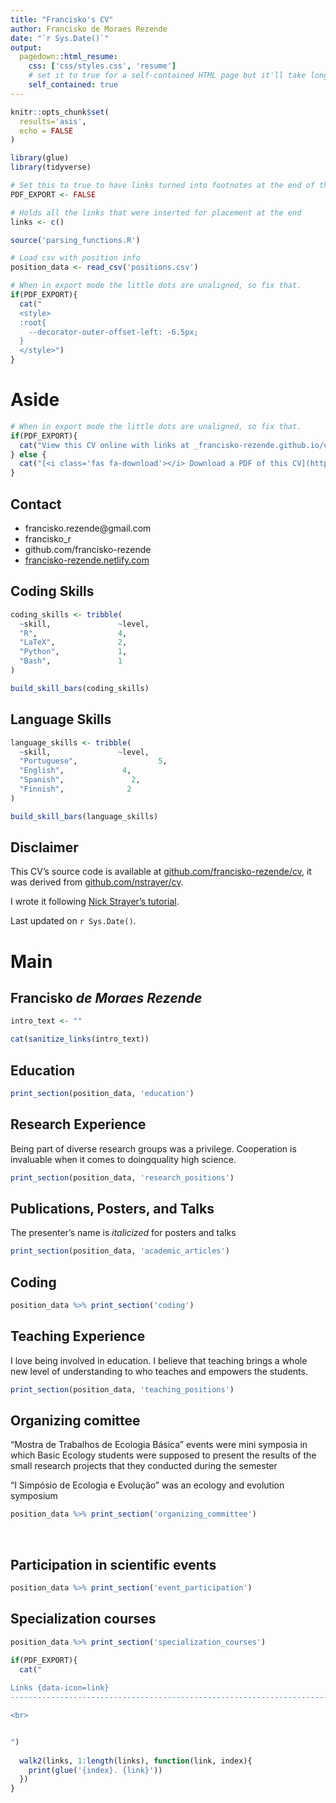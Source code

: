 ```yaml
---
title: "Francisko's CV"
author: Francisko de Moraes Rezende
date: "`r Sys.Date()`"
output:
  pagedown::html_resume:
    css: ['css/styles.css', 'resume']
    # set it to true for a self-contained HTML page but it'll take longer to render
    self_contained: true
---
```


```r
knitr::opts_chunk$set(
  results='asis', 
  echo = FALSE
)

library(glue)
library(tidyverse)

# Set this to true to have links turned into footnotes at the end of the document
PDF_EXPORT <- FALSE

# Holds all the links that were inserted for placement at the end
links <- c()

source('parsing_functions.R')

# Load csv with position info
position_data <- read_csv('positions.csv')
```


```r
# When in export mode the little dots are unaligned, so fix that. 
if(PDF_EXPORT){
  cat("
  <style>
  :root{
    --decorator-outer-offset-left: -6.5px;
  }
  </style>")
}
```


Aside
================================================================================


<!-- ![logo](avatar.jpg){width=100%} -->

```r
# When in export mode the little dots are unaligned, so fix that. 
if(PDF_EXPORT){
  cat("View this CV online with links at _francisko-rezende.github.io/cv/_")
} else {
  cat("[<i class='fas fa-download'></i> Download a PDF of this CV](https://github.com/francisko-rezende/cv/raw/master/index.pdf)")
}
```

Contact {#contact}
--------------------------------------------------------------------------------


- <i class="fa fa-envelope"></i> francisko.rezende@gmail.com
- <i class="fa fa-twitter"></i> francisko_r
- <i class="fa fa-github"></i> github.com/francisko-rezende
- <i class="fa fa-link"></i> [francisko-rezende.netlify.com](https://francisko-rezende.netlify.com/)
<!-- - <i class="fa fa-phone"></i> +358 44 925 1325 -->



Coding Skills {#coding_skills}
--------------------------------------------------------------------------------

```r
coding_skills <- tribble(
  ~skill,               ~level,
  "R",                  4,
  "LaTeX",              2,
  "Python",             1,
  "Bash",               1
)

build_skill_bars(coding_skills)
```


Language Skills {#language_skills}
--------------------------------------------------------------------------------

```r
language_skills <- tribble(
  ~skill,               ~level,
  "Portuguese",                  5,
  "English",             4,
  "Spanish",               2,
  "Finnish",              2
)

build_skill_bars(language_skills)
```



Disclaimer {#disclaimer}
--------------------------------------------------------------------------------

<!-- Made with the R package [**pagedown**](https://github.com/rstudio/pagedown). -->

This CV's source code is available at [github.com/francisko-rezende/cv](https://github.com/francisko-rezende/cv), it was derived from  [github.com/nstrayer/cv](https://github.com/nstrayer/cv).

I wrote it following [Nick Strayer's tutorial](https://livefreeordichotomize.com/2019/09/04/building_a_data_driven_cv_with_r/#want-to-build-your-cv-this-way).

Last updated on `r Sys.Date()`.




Main
================================================================================

Francisko _de Moraes Rezende_ {#title}
--------------------------------------------------------------------------------


```r
intro_text <- ""

cat(sanitize_links(intro_text))
```



Education {data-icon=graduation-cap data-concise=true}
--------------------------------------------------------------------------------

```r
print_section(position_data, 'education')
```



Research Experience {data-icon=laptop}
--------------------------------------------------------------------------------

::: aside
Being part of diverse research groups was a privilege. Cooperation is invaluable when it comes to  doingquality high science. 
:::

```r
print_section(position_data, 'research_positions')
```



Publications, Posters, and Talks {data-icon=book}
--------------------------------------------------------------------------------

::: aside
The presenter's name is _italicized_ for posters and talks
:::

```r
print_section(position_data, 'academic_articles')
```

Coding {data-icon=code}
--------------------------------------------------------------------------------

```r
position_data %>% print_section('coding')
```

Teaching Experience {data-icon=chalkboard-teacher}
--------------------------------------------------------------------------------

::: aside
I love being involved in education. I believe that teaching brings a whole new level of understanding to who teaches and empowers the students. 
:::

```r
print_section(position_data, 'teaching_positions')
```

Organizing comittee {data-icon=bezier-curve}
--------------------------------------------------------------------------------
::: aside
“Mostra de Trabalhos de Ecologia Básica” events were mini symposia in which Basic Ecology students were supposed to present the results of the small research projects that they conducted during the semester

"I Simpósio de Ecologia e Evolução" was an ecology and evolution symposium
:::

```r
position_data %>% print_section('organizing_committee')
```
<br>

Participation in scientific events {data-icon=calendar-check}
--------------------------------------------------------------------------------

```r
position_data %>% print_section('event_participation')
```


Specialization courses {data-icon=chalkboard}
--------------------------------------------------------------------------------

```r
position_data %>% print_section('specialization_courses')
```



<!-- Selected Writings {data-icon=chart-line} -->
<!-- -------------------------------------------------------------------------------- -->


<!-- ::: aside -->
<!-- I have [personal website](https://francisko-rezende.netlify.com/)  with a few posts where you can see some of my personal projects. -->
<!-- ::: -->

<!-- ```{r} -->
<!-- print_section(position_data, 'data_science_writings') -->
<!-- ``` -->



<!-- Selected Press (About)  {data-icon=newspaper} -->
<!-- -------------------------------------------------------------------------------- -->

<!-- ```{r} -->
<!-- print_section(position_data, 'about_me_press') -->
<!-- ``` -->



<!-- Selected Press (By)  {data-icon=newspaper} -->
<!-- -------------------------------------------------------------------------------- -->

<!-- ```{r} -->
<!-- print_section(position_data, 'by_me_press') -->
<!-- ``` -->



```r
if(PDF_EXPORT){
  cat("
  
Links {data-icon=link}
--------------------------------------------------------------------------------

<br>


")
  
  walk2(links, 1:length(links), function(link, index){
    print(glue('{index}. {link}'))
  })
}
```


